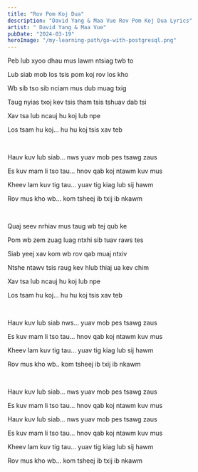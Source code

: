 ```yaml
---
title: "Rov Pom Koj Dua"
description: "David Yang & Maa Vue Rov Pom Koj Dua Lyrics"
artist: " David Yang & Maa Vue"
pubDate: "2024-03-19"
heroImage: "/my-learning-path/go-with-postgresql.png"
---
```


Peb lub xyoo dhau mus lawm ntsiag twb to

Lub siab mob los tsis pom koj rov los kho

Wb sib tso sib nciam mus dub muag txig

Taug nyias txoj kev tsis tham tsis tshuav dab tsi

Xav tsa lub ncauj hu koj lub npe

Los tsam hu koj... hu hu koj tsis xav teb

<br />

Hauv kuv lub siab... nws yuav mob pes tsawg zaus

Es kuv mam li tso tau... hnov qab koj ntawm kuv mus

Kheev lam kuv tig tau... yuav tig kiag lub sij hawm

Rov mus kho wb... kom tsheej ib txij ib nkawm

<br />

Quaj seev nrhiav mus taug wb tej qub ke

Pom wb zem zuag luag ntxhi sib tuav raws tes

Siab yeej xav kom wb rov qab muaj ntxiv

Ntshe ntawv tsis raug kev hlub thiaj ua kev chim

Xav tsa lub ncauj hu koj lub npe

Los tsam hu koj... hu hu koj tsis xav teb

<br />

Hauv kuv lub siab nws... yuav mob pes tsawg zaus

Es kuv mam li tso tau... hnov qab koj ntawm kuv mus

Kheev lam kuv tig tau... yuav tig kiag lub sij hawm

Rov mus kho wb.. kom tsheej ib txij ib nkawm

<br />

Hauv kuv lub siab... nws yuav mob pes tsawg zaus

Es kuv mam li tso tau... hnov qab koj ntawm kuv mus

Hauv kuv lub siab... nws yuav mob pes tsawg zaus

Es kuv mam li tso tau... hnov qab koj ntawm kuv mus

Kheev lam kuv tig tau... yuav tig kiag lub sij hawm

Rov mus kho wb... kom tsheej ib txij ib nkawm
